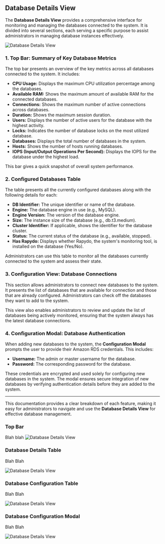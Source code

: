 ## Database Details View

The **Database Details View** provides a comprehensive interface for monitoring and managing the databases connected to the system. It is divided into several sections, each serving a specific purpose to assist administrators in managing database instances effectively.

<img
  className="block dark:block"
  src="/images/db-details/full.jpg"
  alt="Database Details View"
/>  

### 1. Top Bar: Summary of Key Database Metrics

The top bar presents an overview of the key metrics across all databases connected to the system. It includes:

- **CPU Usage:** Displays the maximum CPU utilization percentage among the databases.
- **Available RAM:** Shows the maximum amount of available RAM for the connected databases.
- **Connections:** Shows the maximum number of active connections across databases.
- **Duration:** Shows the maximum session duration.
- **Users:** Displays the number of active users for the database with the highest activity.
- **Locks:** Indicates the number of database locks on the most utilized database.
- **Databases:** Displays the total number of databases in the system.
- **Hosts:** Shows the number of hosts running databases.
- **IOPS (Input/Output Operations Per Second):** Displays the IOPS for the database under the highest load.

This bar gives a quick snapshot of overall system performance.

### 2. Configured Databases Table

The table presents all the currently configured databases along with the following details for each:

- **DB Identifier:** The unique identifier or name of the database.
- **Engine:** The database engine in use (e.g., MySQL).
- **Engine Version:** The version of the database engine.
- **Size:** The instance size of the database (e.g., db.t3.medium).
- **Cluster Identifier:** If applicable, shows the identifier for the database cluster.
- **Status:** The current status of the database (e.g., available, stopped).
- **Has Rapydo:** Displays whether Rapydo, the system's monitoring tool, is installed on the database (Yes/No).

Administrators can use this table to monitor all the databases currently connected to the system and assess their state.

### 3. Configuration View: Database Connections

This section allows administrators to connect new databases to the system. It presents the list of databases that are available for connection and those that are already configured. Administrators can check off the databases they want to add to the system.

This view also enables administrators to review and update the list of databases being actively monitored, ensuring that the system always has the latest database connections.

### 4. Configuration Modal: Database Authentication

When adding new databases to the system, the **Configuration Modal** prompts the user to provide their Amazon RDS credentials. This includes:

- **Username:** The admin or master username for the database.
- **Password:** The corresponding password for the database.

These credentials are encrypted and used solely for configuring new databases in the system. The modal ensures secure integration of new databases by verifying authentication details before they are added to the system.

---

This documentation provides a clear breakdown of each feature, making it easy for administrators to navigate and use the **Database Details View** for effective database management.


### Top Bar

Blah blah 
<img
  className="block dark:block"
  src="/images/db-details/top-bar.jpg"
  alt="Database Details View"
/> 

### Database Details Table

Blah Blah

<img
  className="block dark:block"
  src="/images/db-details/table.jpg"
  alt="Database Details View"
/> 

### Database Configuration Table

Blah Blah

<img
  className="block dark:block"
  src="/images/db-details/config-table.jpg"
  alt="Database Details View"
/> 

### Database Configuration Modal

Blah Blah

<img
  className="block dark:block"
  src="/images/db-details/conf-modal.jpg"
  alt="Database Details View"
/> 